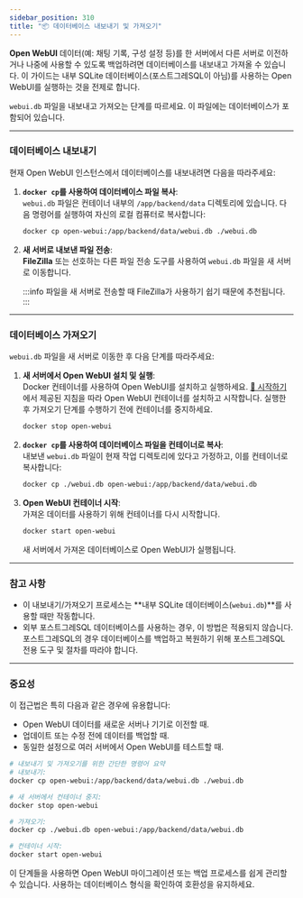 ```yaml
---
sidebar_position: 310 
title: "📦 데이터베이스 내보내기 및 가져오기"
---
```



**Open WebUI** 데이터(예: 채팅 기록, 구성 설정 등)를 한 서버에서 다른 서버로 이전하거나 나중에 사용할 수 있도록 백업하려면 데이터베이스를 내보내고 가져올 수 있습니다. 이 가이드는 내부 SQLite 데이터베이스(포스트그레SQL이 아님)를 사용하는 Open WebUI를 실행하는 것을 전제로 합니다.

`webui.db` 파일을 내보내고 가져오는 단계를 따르세요. 이 파일에는 데이터베이스가 포함되어 있습니다.

---

### 데이터베이스 내보내기

현재 Open WebUI 인스턴스에서 데이터베이스를 내보내려면 다음을 따라주세요:

1. **`docker cp`를 사용하여 데이터베이스 파일 복사**:  
   `webui.db` 파일은 컨테이너 내부의 `/app/backend/data` 디렉토리에 있습니다. 다음 명령어를 실행하여 자신의 로컬 컴퓨터로 복사합니다:  
   ```bash
   docker cp open-webui:/app/backend/data/webui.db ./webui.db
   ```

2. **새 서버로 내보낸 파일 전송**:  
   **FileZilla** 또는 선호하는 다른 파일 전송 도구를 사용하여 `webui.db` 파일을 새 서버로 이동합니다.

   :::info
   파일을 새 서버로 전송할 때 FileZilla가 사용하기 쉽기 때문에 추천됩니다.
   :::

---

### 데이터베이스 가져오기

`webui.db` 파일을 새 서버로 이동한 후 다음 단계를 따라주세요:

1. **새 서버에서 Open WebUI 설치 및 실행**:  
   Docker 컨테이너를 사용하여 Open WebUI를 설치하고 실행하세요. [🚀 시작하기](/getting-started)에서 제공된 지침을 따라 Open WebUI 컨테이너를 설치하고 시작합니다. 실행한 후 가져오기 단계를 수행하기 전에 컨테이너를 중지하세요.
   ```bash
   docker stop open-webui
   ```

2. **`docker cp`를 사용하여 데이터베이스 파일을 컨테이너로 복사**:  
   내보낸 `webui.db` 파일이 현재 작업 디렉토리에 있다고 가정하고, 이를 컨테이너로 복사합니다:
   ```bash
   docker cp ./webui.db open-webui:/app/backend/data/webui.db
   ```

3. **Open WebUI 컨테이너 시작**:  
   가져온 데이터를 사용하기 위해 컨테이너를 다시 시작합니다.
   ```bash
   docker start open-webui
   ```

   새 서버에서 가져온 데이터베이스로 Open WebUI가 실행됩니다.

---

### 참고 사항

- 이 내보내기/가져오기 프로세스는 **내부 SQLite 데이터베이스(`webui.db`)**를 사용할 때만 작동합니다.
- 외부 포스트그레SQL 데이터베이스를 사용하는 경우, 이 방법은 적용되지 않습니다. 포스트그레SQL의 경우 데이터베이스를 백업하고 복원하기 위해 포스트그레SQL 전용 도구 및 절차를 따라야 합니다.

---

### 중요성

이 접근법은 특히 다음과 같은 경우에 유용합니다:

- Open WebUI 데이터를 새로운 서버나 기기로 이전할 때.
- 업데이트 또는 수정 전에 데이터를 백업할 때.
- 동일한 설정으로 여러 서버에서 Open WebUI를 테스트할 때.

```bash
# 내보내기 및 가져오기를 위한 간단한 명령어 요약
# 내보내기:
docker cp open-webui:/app/backend/data/webui.db ./webui.db

# 새 서버에서 컨테이너 중지:
docker stop open-webui

# 가져오기:
docker cp ./webui.db open-webui:/app/backend/data/webui.db

# 컨테이너 시작:
docker start open-webui
```

이 단계들을 사용하면 Open WebUI 마이그레이션 또는 백업 프로세스를 쉽게 관리할 수 있습니다. 사용하는 데이터베이스 형식을 확인하여 호환성을 유지하세요.
